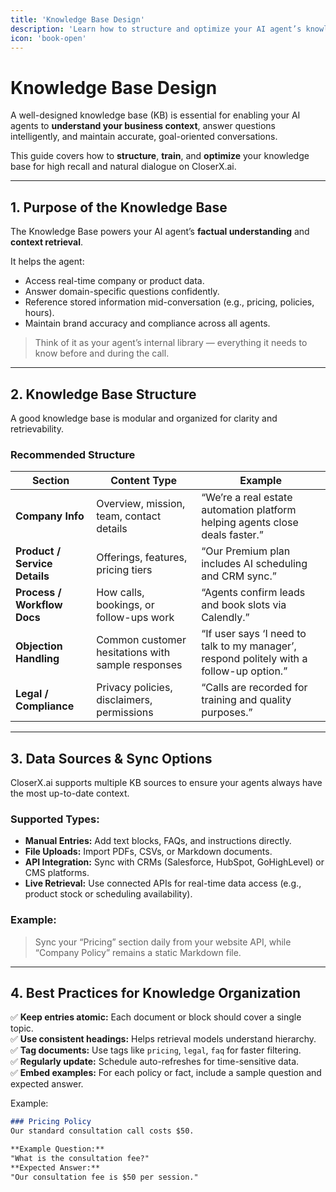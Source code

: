 ```yaml
---
title: 'Knowledge Base Design'
description: 'Learn how to structure and optimize your AI agent’s knowledge base for context-rich, accurate conversations.'
icon: 'book-open'
---
```


# Knowledge Base Design

A well-designed knowledge base (KB) is essential for enabling your AI agents to **understand your business context**, answer questions intelligently, and maintain accurate, goal-oriented conversations.

This guide covers how to **structure**, **train**, and **optimize** your knowledge base for high recall and natural dialogue on CloserX.ai.

---

## 1. Purpose of the Knowledge Base

The Knowledge Base powers your AI agent’s **factual understanding** and **context retrieval**.

It helps the agent:
- Access real-time company or product data.
- Answer domain-specific questions confidently.
- Reference stored information mid-conversation (e.g., pricing, policies, hours).
- Maintain brand accuracy and compliance across all agents.

> Think of it as your agent’s internal library — everything it needs to know before and during the call.

---

## 2. Knowledge Base Structure

A good knowledge base is modular and organized for clarity and retrievability.

### Recommended Structure

| Section | Content Type | Example |
|----------|---------------|----------|
| **Company Info** | Overview, mission, team, contact details | “We’re a real estate automation platform helping agents close deals faster.” |
| **Product / Service Details** | Offerings, features, pricing tiers | “Our Premium plan includes AI scheduling and CRM sync.” |
| **Process / Workflow Docs** | How calls, bookings, or follow-ups work | “Agents confirm leads and book slots via Calendly.” |
| **Objection Handling** | Common customer hesitations with sample responses | “If user says ‘I need to talk to my manager’, respond politely with a follow-up option.” |
| **Legal / Compliance** | Privacy policies, disclaimers, permissions | “Calls are recorded for training and quality purposes.” |

---

## 3. Data Sources & Sync Options

CloserX.ai supports multiple KB sources to ensure your agents always have the most up-to-date context.

### Supported Types:
- **Manual Entries:** Add text blocks, FAQs, and instructions directly.  
- **File Uploads:** Import PDFs, CSVs, or Markdown documents.  
- **API Integration:** Sync with CRMs (Salesforce, HubSpot, GoHighLevel) or CMS platforms.  
- **Live Retrieval:** Use connected APIs for real-time data access (e.g., product stock or scheduling availability).  

### Example:
> Sync your “Pricing” section daily from your website API, while “Company Policy” remains a static Markdown file.

---

## 4. Best Practices for Knowledge Organization

✅ **Keep entries atomic:** Each document or block should cover a single topic.  
✅ **Use consistent headings:** Helps retrieval models understand hierarchy.  
✅ **Tag documents:** Use tags like `pricing`, `legal`, `faq` for faster filtering.  
✅ **Regularly update:** Schedule auto-refreshes for time-sensitive data.  
✅ **Embed examples:** For each policy or fact, include a sample question and expected answer.  

Example:
```markdown
### Pricing Policy
Our standard consultation call costs $50.

**Example Question:**  
"What is the consultation fee?"
**Expected Answer:**  
"Our consultation fee is $50 per session."
